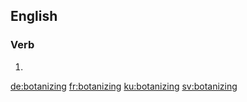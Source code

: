 ==English==

===Verb===
{{head|en|present participle}}

# {{present participle of|botanize|lang=en|nocat=1}}

[[de:botanizing]]
[[fr:botanizing]]
[[ku:botanizing]]
[[sv:botanizing]]